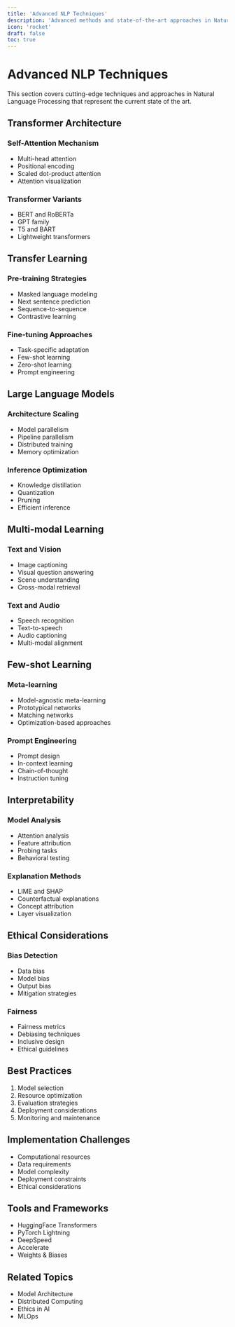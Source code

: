 ```yaml
---
title: 'Advanced NLP Techniques'
description: 'Advanced methods and state-of-the-art approaches in Natural Language Processing'
icon: 'rocket'
draft: false
toc: true
---
```


# Advanced NLP Techniques

This section covers cutting-edge techniques and approaches in Natural Language Processing that represent the current state of the art.

## Transformer Architecture

### Self-Attention Mechanism
- Multi-head attention
- Positional encoding
- Scaled dot-product attention
- Attention visualization

### Transformer Variants
- BERT and RoBERTa
- GPT family
- T5 and BART
- Lightweight transformers

## Transfer Learning

### Pre-training Strategies
- Masked language modeling
- Next sentence prediction
- Sequence-to-sequence
- Contrastive learning

### Fine-tuning Approaches
- Task-specific adaptation
- Few-shot learning
- Zero-shot learning
- Prompt engineering

## Large Language Models

### Architecture Scaling
- Model parallelism
- Pipeline parallelism
- Distributed training
- Memory optimization

### Inference Optimization
- Knowledge distillation
- Quantization
- Pruning
- Efficient inference

## Multi-modal Learning

### Text and Vision
- Image captioning
- Visual question answering
- Scene understanding
- Cross-modal retrieval

### Text and Audio
- Speech recognition
- Text-to-speech
- Audio captioning
- Multi-modal alignment

## Few-shot Learning

### Meta-learning
- Model-agnostic meta-learning
- Prototypical networks
- Matching networks
- Optimization-based approaches

### Prompt Engineering
- Prompt design
- In-context learning
- Chain-of-thought
- Instruction tuning

## Interpretability

### Model Analysis
- Attention analysis
- Feature attribution
- Probing tasks
- Behavioral testing

### Explanation Methods
- LIME and SHAP
- Counterfactual explanations
- Concept attribution
- Layer visualization

## Ethical Considerations

### Bias Detection
- Data bias
- Model bias
- Output bias
- Mitigation strategies

### Fairness
- Fairness metrics
- Debiasing techniques
- Inclusive design
- Ethical guidelines

## Best Practices

1. Model selection
2. Resource optimization
3. Evaluation strategies
4. Deployment considerations
5. Monitoring and maintenance

## Implementation Challenges

- Computational resources
- Data requirements
- Model complexity
- Deployment constraints
- Ethical considerations

## Tools and Frameworks

- HuggingFace Transformers
- PyTorch Lightning
- DeepSpeed
- Accelerate
- Weights & Biases

## Related Topics

- Model Architecture
- Distributed Computing
- Ethics in AI
- MLOps
